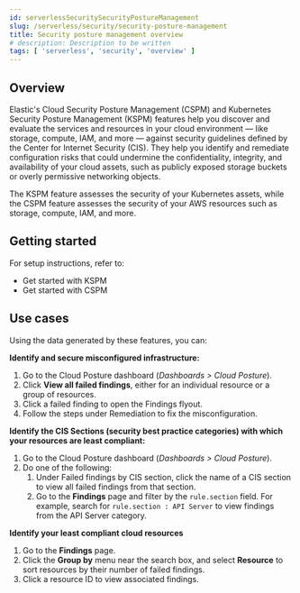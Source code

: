 ```yaml
---
id: serverlessSecuritySecurityPostureManagement
slug: /serverless/security/security-posture-management
title: Security posture management overview
# description: Description to be written
tags: [ 'serverless', 'security', 'overview' ]
---
```


<div id="security-posture-management"></div>

## Overview
Elastic's <DocLink id="serverlessSecurityCspm">Cloud Security Posture Management</DocLink> (CSPM) and <DocLink id="serverlessSecurityKspm">Kubernetes Security Posture Management</DocLink> (KSPM) features help you discover and evaluate the services and resources in your cloud environment — like storage, compute, IAM, and more — against security guidelines defined by the Center for Internet Security (CIS). They help you identify and remediate configuration risks that could undermine the confidentiality, integrity, and availability of your cloud assets, such as publicly exposed storage buckets or overly permissive networking objects.

The KSPM feature assesses the security of your Kubernetes assets, while the CSPM feature assesses the security of your AWS resources such as storage, compute, IAM, and more.

<div id="security-posture-management-get-started"></div>

## Getting started
For setup instructions, refer to:

* <DocLink id="serverlessSecurityGetStartedWithKspm">Get started with KSPM</DocLink>
* <DocLink id="serverlessSecurityCspmGetStarted">Get started with CSPM</DocLink>

<div id="security-posture-use-cases"></div>

## Use cases

Using the data generated by these features, you can:

**Identify and secure misconfigured infrastructure:**

1. Go to the Cloud Posture dashboard (*Dashboards > Cloud Posture*).
1. Click **View all failed findings**, either for an individual resource or a group of resources.
1. Click a failed finding to open the Findings flyout.
1. Follow the steps under Remediation to fix the misconfiguration.

**Identify the CIS Sections (security best practice categories) with which your resources are least compliant:**

1. Go to the Cloud Posture dashboard (*Dashboards > Cloud Posture*).
1. Do one of the following:
    1. Under Failed findings by CIS section, click the name of a CIS section to view all failed findings from that section.
    1. Go to the **Findings** page and filter by the `rule.section` field. For example, search for `rule.section : API Server` to view findings from the API Server category.

**Identify your least compliant cloud resources**

1. Go to the **Findings** page.
1. Click the **Group by** menu near the search box, and select **Resource** to sort resources by their number of failed findings.
1. Click a resource ID to view associated findings.

